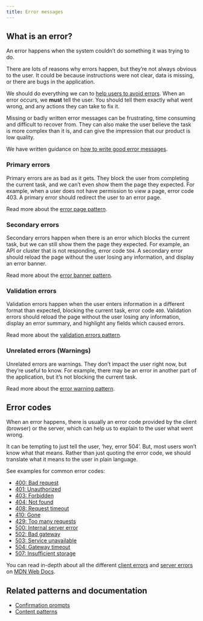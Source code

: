 ```yaml
---
title: Error messages
---
```


## What is an error?

An error happens when the system couldn’t do something it was trying to do.

There are lots of reasons why errors happen, but they’re not always obvious to the user. It could be because instructions were not clear, data is missing, or there are bugs in the application.

We should do everything we can to [help users to avoid errors](./help-users-avoid-errors.mdx). When an error occurs, we **must** tell the user. You should tell them exactly what went wrong, and any actions they can take to fix it.

Missing or badly written error messages can be frustrating, time consuming and difficult to recover from. They can also make the user believe the task is more complex than it is, and can give the impression that our product is low quality.

We have written guidance on [how to write good error messages](./how-to-write-good-error-messages.mdx).

### Primary errors

Primary errors are as bad as it gets. They block the user from completing the current task, and we can’t even show them the page they expected. For example, when a user does not have permission to view a page, error code 403. A primary error should redirect the user to an error page.

Read more about the [error page pattern](./error-page.mdx).

### Secondary errors

Secondary errors happen when there is an error which blocks the current task, but we can still show them the page they expected. For example, an API or cluster that is not responding, error code `504`. A secondary error should reload the page without the user losing any information, and display an error banner.

Read more about the [error banner pattern](./error-banners.mdx).

### Validation errors

Validation errors happen when the user enters information in a different format than expected, blocking the current task, error code `400`. Validation errors should reload the page without the user losing any information, display an error summary, and highlight any fields which caused errors.

Read more about the [validation errors pattern](./error-validation.mdx).

### Unrelated errors (Warnings)

Unrelated errors are warnings. They don’t impact the user right now, but they’re useful to know. For example, there may be an error in another part of the application, but it’s not blocking the current task.

Read more about the [error warning pattern](./error-warning.mdx).

## Error codes

When an error happens, there is usually an error code provided by the client (browser) or the server, which can help us to explain to the user what went wrong.

It can be tempting to just tell the user, ‘hey, error 504’. But, most users won’t know what that means. Rather than just quoting the error code, we should translate what it means to the user in plain language.

See examples for common error codes:
- [400: Bad request](./examples.mdx#400-bad-request)
- [401: Unauthorized](./examples.mdx#401-unauthorized)
- [403: Forbidden](./examples.mdx#403-forbidden)
- [404: Not found](./examples.mdx#404-not-found)
- [408: Request timeout](./examples.mdx#408-request-timeout)
- [410: Gone](./examples.mdx#410-gone)
- [429: Too many requests](./examples.mdx#429-too-many-requests)
- [500: Internal server error](./examples.mdx#500-internal-server-error)
- [502: Bad gateway](./examples.mdx#502-bad-gateway)
- [503: Service unavailable](./examples.mdx#503-service-unavailable)
- [504: Gateway timeout](./examples.mdx#504-gateway-timeout)
- [507: Insufficient storage](./examples.mdx#507-insufficient-storage)


You can read in-depth about all the different [client errors](https://developer.mozilla.org/en-US/docs/Web/HTTP/Status#client_error_responses) and [server errors](https://developer.mozilla.org/en-US/docs/Web/HTTP/Status#server_error_responses) on [MDN Web Docs](https://developer.mozilla.org/en-US/).

## Related patterns and documentation

- [Confirmation prompts](../confirmation_prompts.mdx)
- [Content patterns](../../content/index.mdx)
